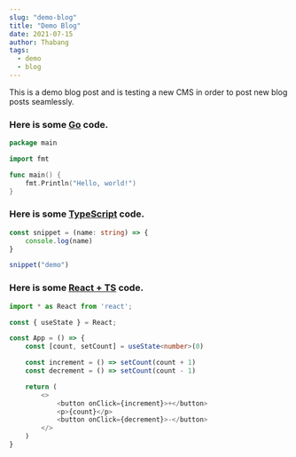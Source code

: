 ```yaml
---
slug: "demo-blog"
title: "Demo Blog"
date: 2021-07-15
author: Thabang
tags:
  - demo
  - blog
---
```


This is a demo blog post and is testing a new CMS in order to post new blog posts seamlessly.

### Here is some [Go](https://golang.org) code.
```go
package main

import fmt

func main() {
    fmt.Println("Hello, world!")
}
```

### Here is some [TypeScript](https://typescript.com) code.
```TypeScript
const snippet = (name: string) => {
    console.log(name)
}

snippet("demo")
```

### Here is some [React + TS](https://reactjs.org) code.
```TypeScript
import * as React from 'react';

const { useState } = React;

const App = () => {
    const [count, setCount] = useState<number>(0)

    const increment = () => setCount(count + 1)
    const decrement = () => setCount(count - 1)

    return (
        <>
            <button onClick={increment}>+</button>
            <p>{count}</p>
            <button onClick={decrement}>-</button>
        </>
    )
}
```